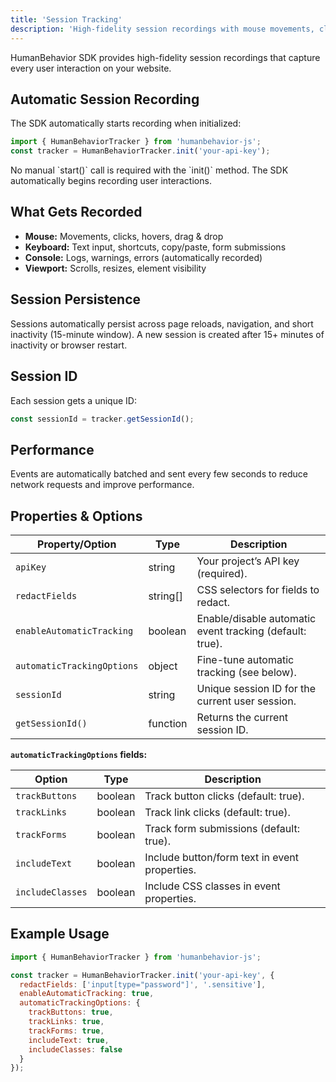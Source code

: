 ```yaml
---
title: 'Session Tracking'
description: 'High-fidelity session recordings with mouse movements, clicks, scrolls, and form interactions'
---
```


HumanBehavior SDK provides high-fidelity session recordings that capture every user interaction on your website.

## Automatic Session Recording

The SDK automatically starts recording when initialized:

```javascript
import { HumanBehaviorTracker } from 'humanbehavior-js';
const tracker = HumanBehaviorTracker.init('your-api-key');
```
<Note>
  No manual `start()` call is required with the `init()` method. The SDK automatically begins recording user interactions.
</Note>

## What Gets Recorded

- **Mouse:** Movements, clicks, hovers, drag & drop
- **Keyboard:** Text input, shortcuts, copy/paste, form submissions
- **Console:** Logs, warnings, errors (automatically recorded)
- **Viewport:** Scrolls, resizes, element visibility

## Session Persistence

Sessions automatically persist across page reloads, navigation, and short inactivity (15-minute window). A new session is created after 15+ minutes of inactivity or browser restart.

## Session ID

Each session gets a unique ID:
```javascript
const sessionId = tracker.getSessionId();
```

## Performance

Events are automatically batched and sent every few seconds to reduce network requests and improve performance.

## Properties & Options

| Property/Option                | Type      | Description                                                                                 |
|-------------------------------|-----------|---------------------------------------------------------------------------------------------|
| `apiKey`                      | string    | Your project’s API key (required).                                                          |
| `redactFields`                | string[]  | CSS selectors for fields to redact.                                                         |
| `enableAutomaticTracking`     | boolean   | Enable/disable automatic event tracking (default: true).                                    |
| `automaticTrackingOptions`    | object    | Fine-tune automatic tracking (see below).                                                   |
| `sessionId`                   | string    | Unique session ID for the current user session.                                             |
| `getSessionId()`              | function  | Returns the current session ID.                                                             |

**`automaticTrackingOptions` fields:**

| Option           | Type     | Description                                  |
|------------------|----------|----------------------------------------------|
| `trackButtons`   | boolean  | Track button clicks (default: true).          |
| `trackLinks`     | boolean  | Track link clicks (default: true).            |
| `trackForms`     | boolean  | Track form submissions (default: true).       |
| `includeText`    | boolean  | Include button/form text in event properties. |
| `includeClasses` | boolean  | Include CSS classes in event properties.      |

## Example Usage

```javascript
import { HumanBehaviorTracker } from 'humanbehavior-js';

const tracker = HumanBehaviorTracker.init('your-api-key', {
  redactFields: ['input[type="password"]', '.sensitive'],
  enableAutomaticTracking: true,
  automaticTrackingOptions: {
    trackButtons: true,
    trackLinks: true,
    trackForms: true,
    includeText: true,
    includeClasses: false
  }
});
```